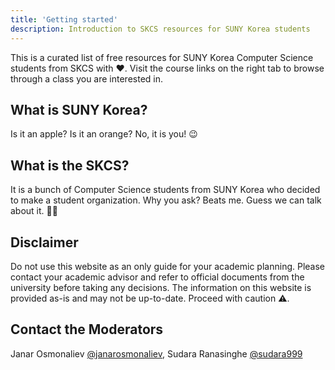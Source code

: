 ```yaml
---
title: 'Getting started'
description: Introduction to SKCS resources for SUNY Korea students
---
```


This is a curated list of free resources for SUNY Korea Computer Science students from SKCS with ❤. Visit the course links on the right tab to browse through a class you are interested in.

## What is SUNY Korea?

Is it an apple? Is it an orange? No, it is you! 😉


## What is the SKCS?

It is a bunch of Computer Science students from SUNY Korea who decided to make a student organization. Why you ask? Beats me. Guess we can talk about it. 🤷‍♀️

## Disclaimer

Do not use this website as an only guide for your academic planning. Please contact your academic advisor and refer to official documents from the university before taking any decisions. The information on this website is provided as-is and may not be up-to-date. Proceed with caution ⚠.

## Contact the Moderators 

Janar Osmonaliev [@janarosmonaliev](https://github.com/janarosmonaliev), 
Sudara Ranasinghe [@sudara999](https://github.com/sudara999)